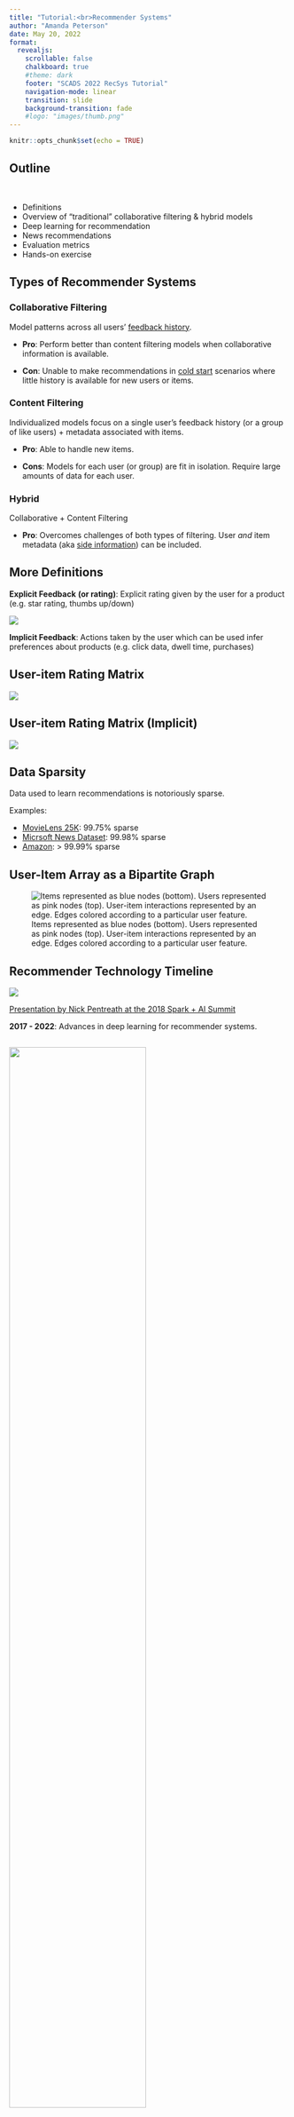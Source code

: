 ```yaml
---
title: "Tutorial:<br>Recommender Systems"
author: "Amanda Peterson"
date: May 20, 2022
format: 
  revealjs:
    scrollable: false
    chalkboard: true
    #theme: dark
    footer: "SCADS 2022 RecSys Tutorial"
    navigation-mode: linear
    transition: slide
    background-transition: fade
    #logo: "images/thumb.png"
---
```


```r
knitr::opts_chunk$set(echo = TRUE)
```

## Outline

</br>

- Definitions
- Overview of "traditional" collaborative filtering & hybrid models
- Deep learning for recommendation
- News recommendations
- Evaluation metrics
- Hands-on exercise

## Types of Recommender Systems

::: {.panel-tabset}

### Collaborative Filtering 

Model patterns across all users' [feedback history]{.underline}.

-   **Pro**: Perform better than content filtering models when collaborative information is available.

-   **Con**: Unable to make recommendations in [cold start]{.underline} scenarios where little history is available for new users or items.

### Content Filtering

Individualized models focus on a single user's feedback history (or a group of like users) + metadata associated with items.

-   **Pro**: Able to handle new items.

-   **Cons**: Models for each user (or group) are fit in isolation. Require large amounts of data for each user.

### Hybrid

Collaborative + Content Filtering

-   **Pro**: Overcomes challenges of both types of filtering. User *and* item metadata (aka [side information]{.underline}) can be included.

:::

## More Definitions

**Explicit Feedback** **(or rating)**: Explicit rating given by the user for a product (e.g. star rating, thumbs up/down)

![](images/star_rating.jpg) 

**Implicit Feedback**: Actions taken by the user which can be used infer preferences about products (e.g. click data, dwell time, purchases)

## User-item Rating Matrix {transition="slide-in none-out"}

![](images/user_item_matrix.png)


## User-item Rating Matrix (Implicit) {transition="none"}

![](images/user_item_matrix_implicit.png)

## Data Sparsity

Data used to learn recommendations is notoriously sparse. 

Examples:

- [MovieLens 25K](https://grouplens.org/datasets/movielens/): 99.75% sparse
- [Micrsoft News Dataset](https://msnews.github.io/): 99.98% sparse
- [Amazon](https://cseweb.ucsd.edu//~jmcauley/pdfs/www16a.pdf): > 99.99% sparse

## User-Item Array as a Bipartite Graph

![Items represented as blue nodes (bottom). Users represented as pink nodes (top). User-item interactions represented by an edge. Edges colored according to a particular user feature.](images/bipartite.png)

## Recommender Technology Timeline {transition="slide-in none-out" auto-animate=true}

![](images/nick_pentreath_timeline.png) 

[Presentation by Nick Pentreath at the 2018 Spark + AI Summit](https://youtu.be/y_TzOOCJqxI)

**2017 - 2022**: Advances in deep learning for recommender systems.

## {transition="none" auto-animate=true}

![](images/nick_pentreath_timeline.png){fig-align="center" width=70%} 

![](images/red_arrow.png){.absolute top=25 left=110 width="50" height="25"}

**Item-item similarity**: Can be computed using cosine or Jaccard similarity, for example.

![](images/user_item_matrix_item_sim.png){fig-align="center" width=30%}



## {transition="none" auto-animate=true}

![](images/nick_pentreath_timeline.png){fig-align="center" width=70%} 


![](images/red_arrow.png){.absolute top=150 left=220 width="50" height="25"}

:::: {.columns}

::: {.column width="50%"}

![](images/netflix_fig2.png){width=80%}
:::

::: {.column width="50%"}

- Matrix factorization (aka latent factor model)

:::
::::

::: aside

[Matrix Facorization Techniques for Recommender Systems](http://citeseerx.ist.psu.edu/viewdoc/download?doi=10.1.1.147.8295&rep=rep1&type=pdf) by Koren, Bell, and Volinsky

:::


## {transition="none" auto-animate=true}


![](images/nick_pentreath_timeline.png){fig-align="center" width=70%}

![](images/red_arrow.png){.absolute top=25 left=360 width="50" height="25"}

![](images/factorization_machine.png){fig-align="center" width=75%}

## {transition="none" auto-animate=true}

![](images/nick_pentreath_timeline.png){fig-align="center" width=70%} 


![](images/red_arrow.png){.absolute top=150 left=510 width="50" height="25"}


## {transition="none" auto-animate=true}

![](images/nick_pentreath_timeline.png){fig-align="center" width=70%} 


![](images/red_arrow.png){.absolute top=25 left=685 width="50" height="25"}



## 

<br>

::: r-fit-text
**Deep Learning Models<br>for Recommender Systems** 
:::

## Matrix Factorization in a Deep Learning Framework

:::: {.columns}

::: {.column width="50%"}

![](images/matrix_factorization.png){fig-align="center"  height=350}
:::
::: {.column width="50%"}

- Use sigmoid prediction function and binary cross-entropy (log loss) for binary feedback
- Use linear regression prediction function and MSE loss for 5-star ratings

:::
::::

## Wide and Deep

:::: {.columns}

::: {.column width="60%"}
![](images/wide_and_deep.png){height=300 fig-alight='center'}
:::

::: {.column width="40%"}

- Model from Google 
- Memorization + Generalization
- Example: <font size="6px">App recommendation. Input: Item indices, user side & context info. Output: Binary (indicating app installation)</font>

:::
::::

::: aside

[Wide & Deep Learning for Recommender Systems](https://arxiv.org/pdf/1606.07792.pdf). 2016. Heng-Tze Cheng et. al. In Proceedings of the 1st Workshop on Deep Learning for Recommender Systems (DLRS 2016). Association for Computing Machinery. 

:::



## NCF


:::: {.columns}

::: {.column width="50%"}
![](images/ncf.png){height=350}
:::

::: {.column width="50%"}
- Previous RecSys Model for [MLPerf](https://www.nvidia.com/en-us/data-center/resources/mlperf-benchmarks/#:~:text=MLPerf%20is%20a%20consortium%20of,all%20conducted%20under%20prescribed%20conditions.)
- Collaborative filtering only (no side features)

:::

::::

::: aside

[Neural Collaborative Filtering](https://arxiv.org/pdf/1708.05031.pdf). 2017. Proceedings of the 26th International Conference on World Wide Web. Xiangnan He et. al.

:::



## DeepFM

:::: {.columns}

::: {.column width="60%"}
![](images/deepfm.png){height=350}
:::

::: {.column width="40%"}
- Model from Huawei
- Inspired by Factorization Machines
- Example: <font size="6px">[Criteo dataset](https://www.kaggle.com/competitions/criteo-display-ad-challenge/data) (13 integer features, 26 categorical features, binary labels.)</font>

:::

::::

::: aside

[DeepFM: A Factorization-Machine based Neural Network for CTR Prediction](https://www.ijcai.org/proceedings/2017/0239.pdf). 2017. Proceedings of the Twenty-Sixth International Joint Conference on Artificial Intelligence.  (IJCAI-17). Huifeng Guo et. al.

:::


## DLRM

:::: {.columns}

::: {.column width="60%"}
![](images/DLRM.png){height="350" fig-align="center"}
:::

::: {.column width="40%"}
- Model from Facebook
- Current [MLPerf](https://www.nvidia.com/en-us/data-center/resources/mlperf-benchmarks/#:~:text=MLPerf%20is%20a%20consortium%20of,all%20conducted%20under%20prescribed%20conditions.) RecSys model

:::

::::



::: aside
[Deep Learning Recommendation Model for Personalization and Recommendation Systems](https://arxiv.org/abs/1906.00091). 2019. arXiv. Maxim Naumov et. al. 
:::




## DCN-V2

:::: {.columns}

::: {.column width="60%"}
![](images/dcnv2.png){height="400"}
:::

::: {.column width="40%"}
- Model from Google
- Parallel and stacked versions
- Cross Network: $x_{i+1} = x_0 (Wx_i + b) + x_i$
- Claims to beat DLRM and DeepFM on [Criteo](https://www.kaggle.com/competitions/criteo-display-ad-challenge/data) and [MovieLens](https://grouplens.org/datasets/movielens) datasets

:::

::::

::: aside

[DCN V2: Improved Deep & Cross Network and Practical Lessons for Web-scale Learning to Rank Systems](https://arxiv.org/pdf/2008.13535.pdf). 2021. In Proceedings of the Web Conference 2021 (WWW '21). Association for Computing Machinery. Ruoxi Wang et. al.

:::


## Explainability of DCN-V2 

We can consider the weight matrix W in the first cross
layer.

![DCN-V2: Visualization of learned weight matrix in DCN-V2.
Rows and columns represents real features. For (a), feature
names were not shown for proprietary reasons; darker pixel
represents larger weight in its absolute value. Orange boxes 
highlight notable feature crosses. For (b), each
block represents the Frobenius norm of each matrix block.](images/explain.png){height=300}

::: {.notes}
From the DCN-V2 paper: "The off-diagonal block corresponds to crosses that are known to be important, suggesting the effectiveness of DCN-V2. The diagonal 
block represents selfinteraction ($x^2$'s). Subplot (b) shows each block’s Frobenius norm and indicates some strong interactions learned, 
e.g., Gender x UserId, MovieId x UserId."
:::


## Additional Reading: Explainable Recommendations

- [Measuring "Why" in Recommender Systems: a Comprehensive Survey on the Evaluation of Explainable Recommendation](https://arxiv.org/pdf/2202.06466.pdf)

## "Two-tower" Sysetms

![](images/two-tower.png){fig-align='center' height=350}

<center>Used for item retreival (as opposed to ranking).</center>

::: aside

Image source: https://www.linkedin.com/pulse/personalized-recommendations-iv-two-tower-models-gaurav-chakravorty. See also [Sampling-Bias-Corrected Neural Modeling for Large Corpus
Item Recommendations](https://storage.googleapis.com/pub-tools-public-publication-data/pdf/6c8a86c981a62b0126a11896b7f6ae0dae4c3566.pdf).

:::

## Additional Reading: Deep Learning for RecSys

- Survey:
    * [Deep Learning based Recommender System: A Survey and New Perspectives](https://arxiv.org/pdf/1707.07435.pdf)
    
- Knowledge graphs:

    * [Deep Learning on Knowledge Graph for Recommender System: A Survey](https://arxiv.org/pdf/2004.00387.pdf)

    * [A Comprehensive Survey of Knowledge Graph-Based Recommender Systems: Technologies, Development,
and Contributions](https://doi.org/10.3390/info12060232). 2021. Chicaiza and Valdiviezo-Diaz. MDPI Information journal.

- [Recommender Systems Paper Repository](https://github.com/hongleizhang/RSPapers)

## 

<br><br>

::: r-fit-text
**News Recommendation**
:::

## MIND

<br><br>

We're working with the **Mi**crosoft **N**ews **D**ataset this summer! 

::: aside

The paper is available at [https://aclanthology.org/2020.acl-main.331.pdf](https://aclanthology.org/2020.acl-main.331.pdf).

:::

## Challenges of News Recommendation {transition="slide-in none-out"}

(@) **Severe cold start problem**: New articles posted continuously. Usefulness of articles diminishes quickly. 

:::: {.columns}

::: {.column width="40%"}
![Survival time distribution of news articles](images/survival_mind.png){fig-align='left'}
:::

::: {.column width="60%"}
- Survival time of more than 84.5% news
articles is less than two days.
- Estimated using the time interval between
first and last appearance time of articles in the MIND dataset.
:::

::::

::: aside
Image sourced from the [MIND paper](https://aclanthology.org/2020.acl-main.331.pdf).
:::



## Challenges of News Recommendation {transition="none"}

(@) A user may get bored by a news feed with **lack of diversity**. Articles from a variety of topics may be more interesting.
(@) **Overly personalized** news feeds give can give a narrow view of the world.

The last point can be a result of over-emphasis on prediction accuracy. Beyond-accuracy metrics may help.


## NRMS

:::: {.columns}

::: {.column width="60%"}

![](images/nrms.png)
:::

::: {.column width="40%"}

* Model from Microsoft
* Best performing model in the [MIND paper](https://aclanthology.org/2020.acl-main.331.pdf).

:::
::::

::: aside
[Neural News Recommendation with Multi-Head Self-Attention](https://wuch15.github.io/paper/EMNLP2019-NRMS.pdf). 2019. Wue et. al.
:::

## The MIND Challenge

## Further Reading

## Other Types of RecSys Models

- Recurrent Neural Networks
- Networks for Knowledge Graphs

::: aside

:::


## 

<br><br><br>

::: r-fit-text
**Evaluation of RecSys Models**
:::

## Evaluation Metrics for Recommendation Systems

![](images/evalrs.png){.absolute top=0 left=800 width="180" height="200"}

::: {.panel-tabset}


### Accuracy 


| Metric               | Range | Best |
|:---------------------|-------|:------:|
| Hit Rate at $k$ (HR@$k$) | [0,1] | <font size="6px">$MAP@k = \frac{1}{m} ∑_{i=1}^k P(i) * rel(i)$</font>  |
| Mean Average Precision at $k$ (MAP@$k$) | [0,1] | 1    |
| Normalized Discounted Cumulative Gain (NDCG@$k$) | [0,1] | 1    |
| Mean Reciprocal Rank (MRR) | [0,1] | 1    |


  - Hit Rate at k (HR@k)
  - Mean Average Precision at k (MAP@k)
  - Normalized Discounted Cumulative Gain (NDCG@k)
  - Mean Reciprocal Rank (MRR)

### Beyond accuracy

::: {.incremental}
  - Diversity at k (Div@k)
  - Novelty at k (Nov@k)
  - Catalog coverage (CC)
:::

:::

## Hit Rate at $k$

<br>
Percent of users who had a "positive" item in their top-$k$ recommendation list. 
<br><br>
No penalization for location of positive(s) in list.

Just limit to those that are in MIND paper?


## Normalized Discounted Cumulative Gain at $k$

Contrary to HR@$k$, we penalize for "positive" items that are lower in the list (considering the top $k$ only).

## 

<br><br><br>

::: r-fit-text
Final Thoughts
:::

## Tricks of the Trade

- **Sampling negative examples**: Weight items by popularity. This will better penalize popular items that can be recommended 
- **Ranking vs retrieval**: If there are too many items to score, run a query to obtain a user's "candidate" recommended items. Use RecSys model to rank the candidates..

## More Tips

Personalized recommendations in conjunction with other types of recommendations can provide a more satisfying experience.

![](images/ui_sketch.png){fig-align='center'}

![](images/red_arrow.png){.absolute top=507 left=355 width="50" height="25"}



## Advice

*Are we really making much progress? A worrying analysis of recent neural recommendation approaches.*

- Make code/analysis/tuning/data reproducible. 
- Use as many baseline algorithms as possible (including non-NN)
- Use as many metrics as possible (some are better than others for different tasks)


## Code 

- Microsoft GitHub Repo: https://github.com/microsoft/recommenders
- Tensorflow: https://www.tensorflow.org/recommenders
- R Keras: https://github.com/AmandaRP

## 

::: {.r-fit-text}
Questions?
:::

<center>

Slides are available at: TODO

</center>